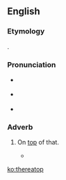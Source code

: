 ==English==

===Etymology===
{{compound|there|atop|lang=en}}.

===Pronunciation===
* {{a|RP}} {{IPA|/ˌðɛəɹəˈtɒp/}}
* {{a|US}} {{IPA|/ˌðɛəɹəˈtɒp/}}
* {{hyphenation|there|a|top|lang=en}}

===Adverb===
{{en-adv|-}}

# {{context|chiefly|in|_|patents|lang=en}} On [[top]] of that.
#* {{seeCites}}

[[ko:thereatop]]
